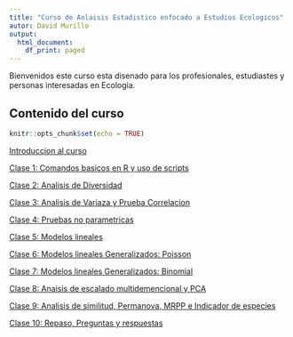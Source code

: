 ---
title: "Curso de Anlaisis Estadistico enfocado a Estudios Ecologicos"
autor: David Murillo
output:
  html_document:
    df_print: paged
---


Bienvenidos este curso esta disenado para los profesionales, estudiastes y personas interesadas en Ecologia. 

## Contenido del curso


```{r setup, include=FALSE}
knitr::opts_chunk$set(echo = TRUE)
```


[Introduccion al curso](Introduccion.html)

[Clase 1: Comandos basicos en R y uso de scripts](Clase1.html)

[Clase 2: Analisis de Diversidad](Clase2.html)

[Clase 3: Analisis de Variaza y Prueba Correlacion](Clase3.html)

[Clase 4: Pruebas no parametricas](Clase4.html)

[Clase 5: Modelos lineales](Clase5.html)

[Clase 6: Modelos lineales Generalizados: Poisson](Clase6.html)

[Clase 7: Modelos lineales Generalizados: Binomial](Clase7.html)

[Clase 8: Anaisis de escalado multidemencional y PCA](Clase8.html)

[Clase 9: Analisis de similitud, Permanova, MRPP e Indicador de especies](Clase9.html)

[Clase 10: Repaso, Preguntas y respuestas](Clase10.html)













